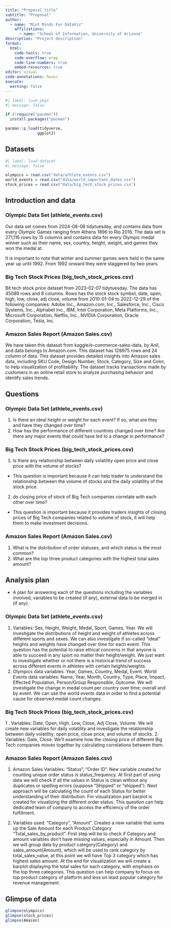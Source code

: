 ```yaml
---
title: "Proposal title"
subtitle: "Proposal"
author: 
  - name: "Mint Minds For DataViz"
    affiliations:
      - name: "School of Information, University of Arizona"
description: "Project description"
format:
  html:
    code-tools: true
    code-overflow: wrap
    code-line-numbers: true
    embed-resources: true
editor: visual
code-annotations: hover
execute:
  warning: false
---
```


```r
#| label: load-pkgs
#| message: false

if (!require("pacman")) 
  install.packages("pacman")

pacman::p_load(tidyverse,
              ggplot2)
```

## Datasets

```r
#| label: load-dataset
#| message: false

olympics = read.csv("data/athlete_events.csv")
world_events = read.csv("data/world_important_dates.csv")
stock_prices = read.csv("data/big_tech_stock_prices.csv")
```

## **Introduction and data**

### Olympic Data Set (athlete_events.csv)

Our data set comes from 2024-08-06 tidytuesday, and contains data from every Olympic Games ranging from Athens 1896 to Rio 2016. The data set is 271,116 rows by 15 columns and contains data for every Olympic medal winner such as their name, sex, country, height, weight, and games they won the medal at.

It is important to note that winter and summer games were held in the same year up until 1992. From 1992 onward they were staggered by two years.

### Big Tech Stock Prices (big_tech_stock_prices.csv)

Bit tech stock price dataset from 2023-02-07 tidytuesday. The data has 45089 rows and 8 columns. Rows has the stock stock symbol, date, open, high, low, close, adj close, volume from 2010-01-04 to 2022-12-29 of the following companies: Adobe Inc., Amazon.com, Inc., Salesforce, Inc., Cisco Systems, Inc., Alphabet Inc., IBM, Intel Corporation, Meta Platforms, Inc., Microsoft Corporation, Netflix, Inc., NVIDIA Corporation, Oracle Corporation, Tesla, Inc.

### Amazon Sales Report (Amazon Sales.csv)

We have taken this dataset from kaggle/e-commerce-sales-data, by Anil, and data belongs to Amazon.com. This dataset has 128975 rows and 24 column of data. This dataset provides detailed insights into Amazon sales data, including SKU Code, Design Number, Stock, Category, Size and Color, to help visualization of profitability. The dataset tracks transactions made by customers in an online retail store to analyze purchasing behavior and identify sales trends.

## Questions

### Olympic Data Set (athlete_events.csv)

1.  Is there an ideal height or weight for each event? If so, what are they and have they changed over time?
2.  How has the performance of different countries changed over time? Are there any major events that could have led to a change in performance?

### Big Tech Stock Prices (big_tech_stock_prices.csv)

1.  Is there any relationship between daily volatility open price and close price with the volume of stocks?

-   This question is important because it can help trader to understand the relationship between the volume of stocks and the daily volatility of the stock price.

2.  do closing price of stock of Big Tech companies correlate with each other over time?

-   This question is important because it provides traders insights of closing prices of Big Tech companies related to volume of stock, it will help them to make investment decisions.

### Amazon Sales Report (Amazon Sales.csv)

1.  What is the distribution of order statuses, and which status is the most common?
2.  What are the top three product categories with the highest total sales amount?

## Analysis plan

-   A plan for answering each of the questions including the variables involved, variables to be created (if any), external data to be merged in (if any).

### Olympic Data Set (athlete_events.csv)

1.  Variables: Sex, Height, Weight, Medal, Sport, Games, Year. We will investigate the distributions of height and weight of athletes across different sports and sexes. We can also investigate if so-called "ideal" heights and weights have changed over time for each event. This question has the potential to raise ethical concerns in that anyone is able to succeed in any sport no matter their height/weight. We just want to investigate whether or not there is a historical trend of success across different events in athletes with certain heights/weights.
2.  Olympics data variables: Year, Games, Country, Medal, Event. World Events data variables: Name, Year, Month, Country, Type, Place, Impact, Effected Population, Person/Group Responsible, Outcome. We will investigate the change in medal count per country over time; overall and by event. We can use the world events data in order to find a potential cause for observed medal count changes.

### Big Tech Stock Prices (big_tech_stock_prices.csv)

1 . Variables: Date, Open, High, Low, Close, Adj Close, Volume. We will create new variables for daily volatility and investigate the relationship between daily volatility, open price, close price, and volume of stocks. 2. Variables: Date, Close. We’ll examine how the closing price of different Big Tech companies moves together by calculating correlations between them.

### Amazon Sales Report (Amazon Sales.csv)

1.  Amazon Sales Variables: "Status", "Order ID". New variable created for counting unique order status is status_frequency. At first part of using data we will check if all the values in Status is clean without any duplicates or spelling errors (suppose "Shipped" or "shipped"). Next approach will be calculating the count of each Status for better understanding of their distribution. For visualization part barplot is created for visualizing the different order status. This question can help dedicated team of company to access the efficiency of the order fulfillment. 

2.  Variables used: "Category", "Amount". Creates a new variable that sums up the Sale Amount for each Product Category "Total_sales_by_product". First step will be to check if Category and amount variables don't have missing values, especially in Amount. Then we will group data by product category(Category) and sales_amount(Amount), which will be used to rank category by total_sales_value, at this point we will have Top 3 category which has highest sales amount. At the end for visualization we will create a barplot displaying the total sales for each category, with emphasis on the top three categories. This question can help company to focus on top product category of platform and less on least popular category for revenue management.

## **Glimpse of data**

```r
glimpse(olympics)
glimpse(stock_prices)
glimpse(Amazon)
```
